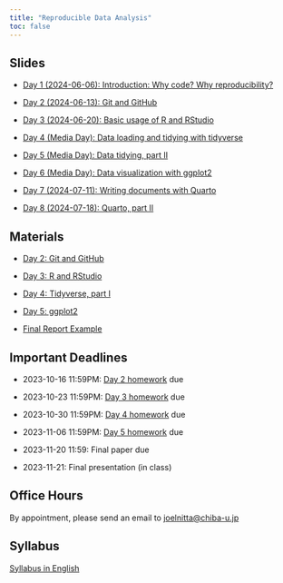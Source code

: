 ```yaml
---
title: "Reproducible Data Analysis"
toc: false
---
```


## Slides

- [Day 1 (2024-06-06): Introduction: Why code? Why reproducibility?](day1/index.qmd)

- [Day 2 (2024-06-13): Git and GitHub](day2/index.qmd)

- [Day 3 (2024-06-20): Basic usage of R and RStudio](day3/index.qmd)

- [Day 4 (Media Day): Data loading and tidying with tidyverse](day4/index.qmd)

- [Day 5 (Media Day): Data tidying, part II](day5/index.qmd)

- [Day 6 (Media Day): Data visualization with ggplot2](day6/index.qmd)

- [Day 7 (2024-07-11): Writing documents with Quarto](day7/index.qmd)

- [Day 8 (2024-07-18): Quarto, part II](day8/index.qmd)

<!--

## Recordings

(video recordings are not available for all lectures)

- [Day 4: Tidyverse](https://youtu.be/ikzQwRJbh18)

- [Day 6: ggplot2](https://youtu.be/n06QEKese5U)

-->

## Materials

- [Day 2: Git and GitHub](https://github.com/data-analysis-chiba-2024/day02-git/blob/main/day02_intro_to_git.md)

- [Day 3: R and RStudio](https://github.com/data-analysis-chiba-2024/day03-r/blob/main/day03_intro_to_r.md)

- [Day 4: Tidyverse, part I](https://github.com/data-analysis-chiba-2024/day04-tidy/blob/main/day04_tidy.md)

- [Day 5: ggplot2](https://github.com/data-analysis-chiba-2024/day05-ggplot/blob/main/day05_ggplot2.md)

- [Final Report Example](https://github.com/data-analysis-chiba-2024/gapminder-report/)

## Important Deadlines

- 2023-10-16 11:59PM: [Day 2 homework](https://github.com/data-analysis-chiba-2024/day02-git/blob/main/git_facts.md) due

- 2023-10-23 11:59PM: [Day 3 homework](https://github.com/data-analysis-chiba-2024/day03-r/blob/main/day03_homework.R) due

- 2023-10-30 11:59PM: [Day 4 homework](https://github.com/data-analysis-chiba-2024/day04-tidy/blob/main/day04_homework.R) due

- 2023-11-06 11:59PM: [Day 5 homework](https://github.com/data-analysis-chiba-2024/day05-ggplot/blob/main/day05_homework.R) due

- 2023-11-20 11:59: Final paper due

- 2023-11-21: Final presentation (in class)

## Office Hours

By appointment, please send an email to <joelnitta@chiba-u.jp>

## Syllabus

[Syllabus in English](https://syllabus.gs.chiba-u.jp/2023/101101101076000/Z011531301/en_US)
